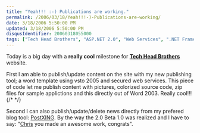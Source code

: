 ```yaml
---
title: "Yeah!!! :-) Publications are working."
permalink: /2006/03/18/Yeah!!!-)-Publications-are-working/
date: 3/18/2006 5:50:00 PM
updated: 3/18/2006 5:50:00 PM
disqusIdentifier: 20060318055000
tags: ["Tech Head Brothers", "ASP.NET 2.0", "Web Services", ".NET Framework 2.0"]
---
```

Today is a big day with a **really cool** milestone for 
**[Tech Head 
Brothers](http://www.techheadbrothers.com/)** website.

First I am able to publish/update content on the site with my new publishing 
tool; a word template using vsto 2005 and secured web services. This piece of 
code let me publish content with pictures, colorized source code, zip files for 
sample applictions and this directly out of Word 2003. Really cool!!!
{/* <!-- more --> */}

Second I can also publish/update/delete news directly from my prefered blog 
tool: [PostXING](http://projectdistributor.net/Releases/Release.aspx?releaseId=325). 
By the way the 2.0 Beta 1.0 was realized and I have to say: "[Chris](http://www.chrisfrazier.net/blog/) you made an awesome work, 
congrats".
